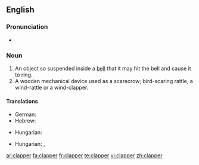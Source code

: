 ==English==

===Pronunciation===
* {{rhymes|æpə(r)}}

===Noun===
{{en-noun}}

# An object so suspended inside a [[bell]] that it may hit the bell and cause it to ring.
# A wooden mechanical device used as a scarecrow; bird-scaring rattle, a wind-rattle or a wind-clapper.

====Translations====
{{trans-top|the tongue of a bell}}
* German: {{t|de|Klöppel|m}}
* Hebrew: {{t+|he|ענבל|m|tr=inbal|sc=Hebr}}
{{trans-mid}}
* Hungarian: {{t|hu|harangnyelv}}
{{trans-bottom}}

{{trans-top|rattle}}
* Hungarian: {{t|hu|kereplő}}, {{t-|hu|szélkelep}}
{{trans-mid}}
{{trans-bottom}}

[[ar:clapper]]
[[fa:clapper]]
[[fr:clapper]]
[[te:clapper]]
[[vi:clapper]]
[[zh:clapper]]